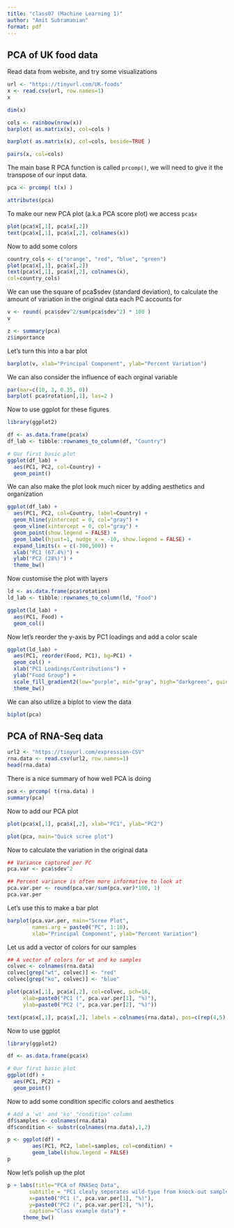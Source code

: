```yaml
---
title: "class07 (Machine Learning 1)"
author: "Amit Subramanian"
format: pdf
---
```



## PCA of UK food data

Read data from website, and try some visualizations

```r
url <- "https://tinyurl.com/UK-foods"
x <- read.csv(url, row.names=1)
x
```

```r
dim(x)
```

```r
cols <- rainbow(nrow(x))
barplot( as.matrix(x), col=cols )
```

```r
barplot( as.matrix(x), col=cols, beside=TRUE )
```

```r
pairs(x, col=cols)
```

The main base R PCA function is called `prcomp()`, we will need to give it the transpose of our input data.

```r
pca <- prcomp( t(x) )
```

```r
attributes(pca)
```

To make our new PCA plot (a.k.a PCA score plot) we access `pca$x`

```r
plot(pca$x[,1], pca$x[,2])
text(pca$x[,1], pca$x[,2], colnames(x))
```

Now to add some colors

```r
country_cols <- c("orange", "red", "blue", "green")
plot(pca$x[,1], pca$x[,2])
text(pca$x[,1], pca$x[,2], colnames(x),
col=country_cols)
```

We can use the square of pca$sdev (standard deviation), to calculate the amount of variation in the original data each PC accounts for  

```r
v <- round( pca$sdev^2/sum(pca$sdev^2) * 100 )
v
```

```r
z <- summary(pca)
z$importance
```

Let's turn this into a bar plot

```r
barplot(v, xlab="Principal Component", ylab="Percent Variation")
```

We can also consider the influence of each orginal variable

```r
par(mar=c(10, 3, 0.35, 0))
barplot( pca$rotation[,1], las=2 )
```

Now to use ggplot for these figures

```r
library(ggplot2)

df <- as.data.frame(pca$x)
df_lab <- tibble::rownames_to_column(df, "Country")

# Our first basic plot
ggplot(df_lab) + 
  aes(PC1, PC2, col=Country) + 
  geom_point()
```

We can also make the plot look much nicer by adding aesthetics and organization

```r
ggplot(df_lab) + 
  aes(PC1, PC2, col=Country, label=Country) + 
  geom_hline(yintercept = 0, col="gray") +
  geom_vline(xintercept = 0, col="gray") +
  geom_point(show.legend = FALSE) +
  geom_label(hjust=1, nudge_x = -10, show.legend = FALSE) +
  expand_limits(x = c(-300,500)) +
  xlab("PC1 (67.4%)") +
  ylab("PC2 (28%)") +
  theme_bw()
```

Now customise the plot with layers

```r
ld <- as.data.frame(pca$rotation)
ld_lab <- tibble::rownames_to_column(ld, "Food")

ggplot(ld_lab) +
  aes(PC1, Food) +
  geom_col() 
```

Now let's reorder the y-axis by PC1 loadings and add a color scale

```r
ggplot(ld_lab) +
  aes(PC1, reorder(Food, PC1), bg=PC1) +
  geom_col() + 
  xlab("PC1 Loadings/Contributions") +
  ylab("Food Group") +
  scale_fill_gradient2(low="purple", mid="gray", high="darkgreen", guide=NULL) +
  theme_bw()
```

We can also utilize a biplot to view the data

```r
biplot(pca)
```


## PCA of RNA-Seq data

```r
url2 <- "https://tinyurl.com/expression-CSV"
rna.data <- read.csv(url2, row.names=1)
head(rna.data)
```

There is a nice summary of how well PCA is doing

```r
pca <- prcomp( t(rna.data) )
summary(pca)
```

Now to add our PCA plot

```r
plot(pca$x[,1], pca$x[,2], xlab="PC1", ylab="PC2")
```

```r
plot(pca, main="Quick scree plot")
```

Now to calculate the variation in the original data

```r
## Variance captured per PC 
pca.var <- pca$sdev^2

## Percent variance is often more informative to look at 
pca.var.per <- round(pca.var/sum(pca.var)*100, 1)
pca.var.per
```

Let's use this to make a bar plot

```r
barplot(pca.var.per, main="Scree Plot", 
        names.arg = paste0("PC", 1:10),
        xlab="Principal Component", ylab="Percent Variation")
```

Let us add a vector of colors for our samples

```r
## A vector of colors for wt and ko samples
colvec <- colnames(rna.data)
colvec[grep("wt", colvec)] <- "red"
colvec[grep("ko", colvec)] <- "blue"

plot(pca$x[,1], pca$x[,2], col=colvec, pch=16,
     xlab=paste0("PC1 (", pca.var.per[1], "%)"),
     ylab=paste0("PC2 (", pca.var.per[2], "%)"))

text(pca$x[,1], pca$x[,2], labels = colnames(rna.data), pos=c(rep(4,5), rep(2,5)))
```

Now to use ggplot

```r
library(ggplot2)

df <- as.data.frame(pca$x)

# Our first basic plot
ggplot(df) + 
  aes(PC1, PC2) + 
  geom_point()
```

Now to add some condition specific colors and aesthetics

```r
# Add a 'wt' and 'ko' "condition" column
df$samples <- colnames(rna.data) 
df$condition <- substr(colnames(rna.data),1,2)

p <- ggplot(df) + 
        aes(PC1, PC2, label=samples, col=condition) + 
        geom_label(show.legend = FALSE)
p
```

Now let's polish up the plot

```r
p + labs(title="PCA of RNASeq Data",
       subtitle = "PC1 clealy seperates wild-type from knock-out samples",
       x=paste0("PC1 (", pca.var.per[1], "%)"),
       y=paste0("PC2 (", pca.var.per[2], "%)"),
       caption="Class example data") +
     theme_bw()
```
